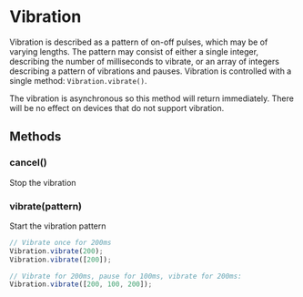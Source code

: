 
<Meta title="APIs|Vibration" />

# Vibration

Vibration is described as a pattern of on-off pulses, which may be of varying
lengths. The pattern may consist of either a single integer, describing the
number of milliseconds to vibrate, or an array of integers describing a pattern
of vibrations and pauses. Vibration is controlled with a single method:
`Vibration.vibrate()`.

The vibration is asynchronous so this method will return immediately. There will
be no effect on devices that do not support vibration.

## Methods

### cancel()

Stop the vibration

### vibrate(pattern)

Start the vibration pattern

```js
// Vibrate once for 200ms
Vibration.vibrate(200);
Vibration.vibrate([200]);

// Vibrate for 200ms, pause for 100ms, vibrate for 200ms:
Vibration.vibrate([200, 100, 200]);
```
